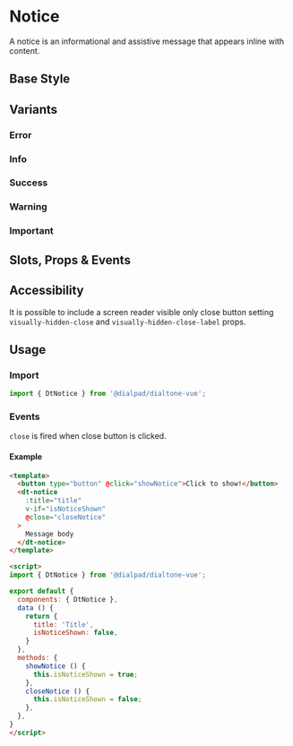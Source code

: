 

<Meta of={NoticeStories}/>

# Notice

<Subtitle>
  A notice is an informational and assistive message that appears inline with content.
</Subtitle>

## Base Style

<Canvas>
  <Story of={NoticeStories.Default} />
</Canvas>

## Variants

### Error

<Canvas>
  <Story of={NoticeStories.Error} />
</Canvas>

### Info

<Canvas>
  <Story of={NoticeStories.Info} />
</Canvas>

### Success

<Canvas>
  <Story of={NoticeStories.Success} />
</Canvas>

### Warning

<Canvas>
  <Story of={NoticeStories.Warning} />
</Canvas>

### Important

<Canvas>
  <Story of={NoticeStories.Important} />
</Canvas>

## Slots, Props & Events

<Controls />

## Accessibility

It is possible to include a screen reader visible only close button setting `visually-hidden-close`
and `visually-hidden-close-label` props.

## Usage

### Import

```js
import { DtNotice } from '@dialpad/dialtone-vue';
```

### Events

`close` is fired when close button is clicked.

#### Example

```html
<template>
  <button type="button" @click="showNotice">Click to show!</button>
  <dt-notice
    :title="title"
    v-if="isNoticeShown"
    @close="closeNotice"
  >
    Message body
  </dt-notice>
</template>

<script>
import { DtNotice } from '@dialpad/dialtone-vue';

export default {
  components: { DtNotice },
  data () {
    return {
      title: 'Title',
      isNoticeShown: false,
    }
  },
  methods: {
    showNotice () {
      this.isNoticeShown = true;
    },
    closeNotice () {
      this.isNoticeShown = false;
    },
  },
}
</script>
```
